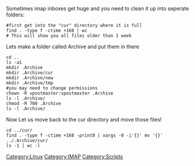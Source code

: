 Sometimes imap inboxes get huge and you need to clean it up into seperate folders:

<pre>
#first get into the "cur" directory where it is full
find . -type f -ctime +168 | wc
# This will show you all files older than 1 week
</pre>

Lets make a folder called Archive and put them in there
<pre>
cd ..
ls -a1
mkdir .Archive
mkdir .Archive/cur
mkdir .Archive/new
mkdir .Archive/tmp
#you may need to change permissions
chown -R vpostmaster:vpostmaster .Archive
ls -l .Archive/
chmod -R 700 .Archive
ls -l .Archive/
</pre>

Now Let us move back to the cur directory and move those files!
<pre>
cd ../cur/
find . -type f -ctime +168 -print0 | xargs -0 -i'{}' mv '{}' ../.Archive/cur/
ls -1 | wc -l
</pre>


[[Category:Linux]][[Category:IMAP]][[Category:Scripts]]